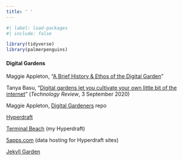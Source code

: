 ```yaml
---
title: ' '
---
```


```r
#| label: load-packages
#| include: false

library(tidyverse)
library(palmerpenguins)
```

#### Digital Gardens

Maggie Appleton, "[A Brief History & Ethos of the Digital Garden](https://maggieappleton.com/garden-history)"

Tanya Basu, "[Digital gardens let you cultivate your own little bit of the internet](https://www.technologyreview.com/2020/09/03/1007716/digital-gardens-let-you-cultivate-your-own-little-bit-of-the-internet/)" (*Technology Review*, 3 September 2020)

Maggie Appleton, [Digital Gardeners](https://github.com/MaggieAppleton/digital-gardeners) repo

[Hyperdraft](https://hyperdraft.rosano.ca/en/)

[Terminal Beach](https://dokoissho.hmm.garden/) (my Hyperdraft)

[5apps.com](https://5apps.com/storage) (data hosting for Hyperdraft sites)

[Jekyll Garden](https://jekyll-garden.github.io/)
